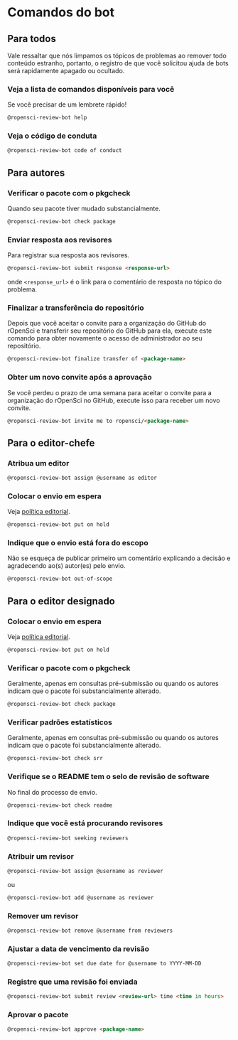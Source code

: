 # Comandos do bot {#bot-commands}

## Para todos {#for-everyone}

Vale ressaltar que nós limpamos os tópicos de problemas ao remover todo conteúdo estranho, portanto, o registro de que você solicitou ajuda de bots será rapidamente apagado ou ocultado.

### Veja a lista de comandos disponíveis para você {#see-the-list-of-commands-available-to-you}

Se você precisar de um lembrete rápido!

```markdown
@ropensci-review-bot help
```

### Veja o código de conduta {#see-the-code-of-conduct}

```markdown
@ropensci-review-bot code of conduct
```

## Para autores {#for-authors}

### Verificar o pacote com o pkgcheck {#check-package-with-pkgcheck}

Quando seu pacote tiver mudado substancialmente.

```markdown
@ropensci-review-bot check package
```

### Enviar resposta aos revisores {#submit-response-to-reviewers}

Para registrar sua resposta aos revisores.

```markdown
@ropensci-review-bot submit response <response-url>
```

onde `<response_url>` é o link para o comentário de resposta no tópico do problema.

### Finalizar a transferência do repositório {#finalize-repo-transfer}

Depois que você aceitar o convite para a organização do GitHub do rOpenSci e transferir seu repositório do GitHub para ela, execute este comando para obter novamente o acesso de administrador ao seu repositório.

```markdown
@ropensci-review-bot finalize transfer of <package-name>
```

### Obter um novo convite após a aprovação {#get-a-new-invite-after-approval}

Se você perdeu o prazo de uma semana para aceitar o convite para a organização do rOpenSci no GitHub, execute isso para receber um novo convite.

```markdown
@ropensci-review-bot invite me to ropensci/<package-name>
```

## Para o editor-chefe {#for-the-editor-in-chief}

### Atribua um editor {#assign-an-editor}

```markdown
@ropensci-review-bot assign @username as editor
```

### Colocar o envio em espera {#put-submission-on-hold}

Veja [política editorial](#policiesreviewprocess).

```markdown
@ropensci-review-bot put on hold
```

### Indique que o envio está fora do escopo {#indicate-the-submission-is-out-of-scope}

Não se esqueça de publicar primeiro um comentário explicando a decisão e agradecendo ao(s) autor(es) pelo envio.

```markdown
@ropensci-review-bot out-of-scope
```

## Para o editor designado {#for-assigned-editor}

### Colocar o envio em espera {#put-submission-on-hold}

Veja [política editorial](#policiesreviewprocess).

```markdown
@ropensci-review-bot put on hold
```

### Verificar o pacote com o pkgcheck {#check-package-with-pkgcheck}

Geralmente, apenas em consultas pré-submissão ou quando os autores indicam que o pacote foi substancialmente alterado.

```markdown
@ropensci-review-bot check package
```

### Verificar padrões estatísticos {#check-statistical-standards}

Geralmente, apenas em consultas pré-submissão ou quando os autores indicam que o pacote foi substancialmente alterado.

```markdown
@ropensci-review-bot check srr
```

### Verifique se o README tem o selo de revisão de software {#check-that-readme-has-software-review-badge}

No final do processo de envio.

```markdown
@ropensci-review-bot check readme
```

### Indique que você está procurando revisores {#indicate-you-are-now-seeking-reviewers}

```markdown
@ropensci-review-bot seeking reviewers
```

### Atribuir um revisor {#assign-a-reviewer}

```markdown
@ropensci-review-bot assign @username as reviewer
```

ou

```markdown
@ropensci-review-bot add @username as reviewer
```

### Remover um revisor {#remove-a-reviewer}

```markdown
@ropensci-review-bot remove @username from reviewers
```

### Ajustar a data de vencimento da revisão {#tweak-review-due-date}

```markdown
@ropensci-review-bot set due date for @username to YYYY-MM-DD
```

### Registre que uma revisão foi enviada {#record-that-a-review-was-submitted}

```markdown
@ropensci-review-bot submit review <review-url> time <time in hours>
```

### Aprovar o pacote {#approve-package}

```markdown
@ropensci-review-bot approve <package-name>
```


